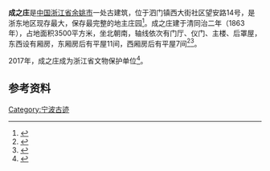 {{coord|30.166172|N|121.056138|E|format=dms|display=title}}
{{文物保护单位
| 级别 = 省级
| 省区市 = 浙江省
| 名称 = 成之庄
| 图片 = [[File:Former_Residence_of_Xie_Jing_04_2019-11.jpg|260px]]<br><small>门厅，2019年11月</small>
| 所在 = [[余姚市|余姚市]][[泗门镇|泗门镇]]
| 分类 = 古建筑
| 时代 = 清
| 编号 = 7-104
| 登录 = 2017年1月13日
}}
'''成之庄'''是[[中国|中国]][[浙江省|浙江省]][[余姚市|余姚市]]一处古建筑，位于泗门镇西大街社区望安路14号，是浙东地区现存最大，保存最完整的地主庄园<ref>{{cite web|url=http://daily.cnnb.com.cn/nbwb/html/2012-06/03/content_478607.htm|title=风雨成之庄|publisher=宁波晚报|date=2012-06-03|accessdate=2017-02-03|archive-date=2019-04-01|archive-url=https://web.archive.org/web/20190401151022/http://daily.cnnb.com.cn/nbwb/html/2012-06/03/content_478607.htm|dead-url=no}}</ref>。成之庄建于清同治二年（1863年），占地面积3500平方米，坐北朝南，轴线依次有门厅、仪门、主楼、后罩屋，东西设有厢房，东厢房后有平屋11间，西厢房后有平屋7间<ref>{{cite web|url=http://yynews.cnnb.com.cn/system/2017/01/26/011517884.shtml|title=梁弄孙子秀墓和泗门成之庄新列入省级文保单位|publisher=余姚新闻网|date=2017-01-26|accessdate=2017-02-03|archive-date=2019-05-20|archive-url=https://web.archive.org/web/20190520181227/http://yynews.cnnb.com.cn/system/2017/01/26/011517884.shtml|dead-url=no}}</ref><ref>{{cite web|url=http://www.nbwb.net/pd_wwbh/info.aspx?Id=1593&type=2|title=成之庄|publisher=宁波文化遗产保护网|date=2005-11-14|accessdate=2017-02-03|archive-date=2019-05-19|archive-url=https://web.archive.org/web/20190519224553/http://www.nbwb.net/pd_wwbh/info.aspx?Id=1593&type=2|dead-url=no}}</ref>。

2017年，成之庄成为浙江省文物保护单位<ref>{{cite web|publisher=浙江省人民政府|title=浙江省人民政府关于公布第七批省级文物保护单位的通知|url=http://www.zj.gov.cn/art/2017/1/24/art_12460_290351.html|date=2017-01-19|accessdate=2017-01-28|archive-url=https://web.archive.org/web/20180612143624/http://www.zj.gov.cn/art/2017/1/24/art_12460_290351.html|archive-date=2018-06-12|dead-url=yes}}</ref>。

== 参考资料 ==
{{reflist}}

{{宁波市境内的浙江省文物保护单位}}
{{Ningbo-stub}}

[[Category:宁波古迹|Category:宁波古迹]]